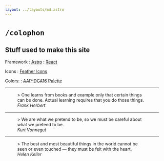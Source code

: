 ```yaml
---
layout: ../layouts/md.astro
---
```


# `/colophon`

## Stuff used to make this site

Framework
: [Astro](https://astro.build/)
: [React](https://react.dev/)

Icons
: [Feather Icons](https://feathericons.com/)

Colors:
: [AAP-DGA16 Palette](https://lospec.com/palette-list/aap-dga16)

<hr />

<figure>
  > One learns from books and example only that certain things can be done.
  Actual learning requires that you do those things.
  <figcaption>
    <cite>Frank Herbert</cite>
  </figcaption>
</figure>

<hr />

<figure>
  > We are what we pretend to be, so we must be careful about what we pretend to
  be.
  <figcaption>
    <cite>Kurt Vonnegut</cite>
  </figcaption>
</figure>

<hr />

<figure>
  > The best and most beautiful things in the world cannot be seen or even
  touched &mdash; they must be felt with the heart.
  <figcaption>
    <cite>Helen Keller</cite>
  </figcaption>
</figure>
